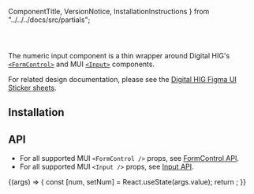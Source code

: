   ComponentTitle,
  VersionNotice,
  InstallationInstructions
} from "../../../docs/src/partials";

<Meta
  args={NumberInput.defaultProps}
  argTypes={componentArgs}
  component={NumberInput}
  id="components/number-input"
  title="Digital HIG/Components/Number input"
/>

<ComponentTitle name="Number input" status="In Progress" />

<code>
  <VersionNotice packageName="numeric-input" version={version} />
</code>

The numeric input component is a thin wrapper around Digital HIG's [`<FormControl>`](?path=/docs/components-form-control--api) and MUI [`<Input>`](https://mui.com/material-ui/api/input/) components.

For related design documentation, please see the [Digital HIG Figma UI Sticker sheets](https://www.figma.com/file/Eks986gkqncHjkLnwQjO7g/iccc-sticker-sheets?type=design&node-id=6100-550854&mode=design&t=Eamz91RXqJELQSgb-0).

## Installation

<InstallationInstructions
  componentImport="NumberInput"
  name={name}
  peerDependencies={peerDependencies}
/>

## API

- For all supported MUI `<FormControl />` props, see [FormControl API](https://mui.com/material-ui/api/form-control/#main-content).
- For all supported MUI `<Input />` props, see [Input API](https://mui.com/material-ui/api/input/).

<Canvas>
  <Story
    name="API"
    parameters={{
      docs: {
        source: {
          type: "code"
        }
      }
    }}
  >
    {(args) => {
      const [num, setNum] = React.useState(args.value);
      return <NumberInput {...args} value={num} onChange={setNum} />;
    }}
  </Story>
</Canvas>

<ArgsTable story="API" />
